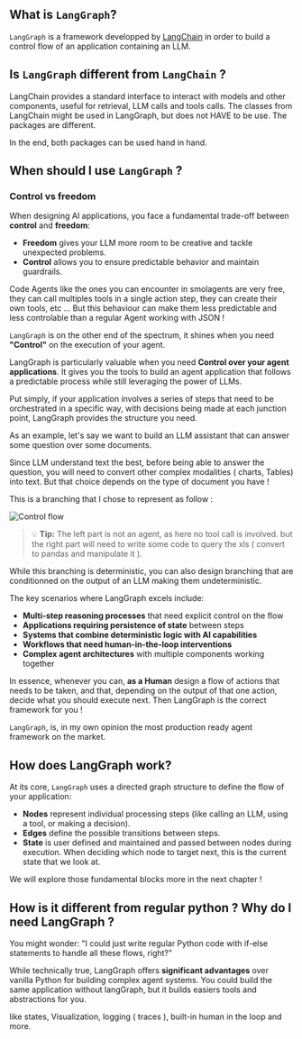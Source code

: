 ## What is `LangGraph`?

`LangGraph` is a framework developped by [LangChain](https://www.langchain.com/) in order to build a control flow of an application containing an LLM.

## Is `LangGraph` different from `LangChain` ?

LangChain provides a standard interface to interact with models and other components, useful for retrieval, LLM calls and tools calls.
The classes from LangChain might be used in LangGraph, but does not HAVE to be use. The packages are different.

In the end, both packages can be used hand in hand.

## When should I use `LangGraph` ?
### Control vs freedom

When designing AI applications, you face a fundamental trade-off between **control** and **freedom**:

- **Freedom** gives your LLM more room to be creative and tackle unexpected problems.
- **Control** allows you to ensure predictable behavior and maintain guardrails.

Code Agents like the ones you can encounter in smolagents are very free, they can call multiples tools in a single action step, they can create their own tools, etc ... But this behaviour can make them less predictable and less controlable than a regular Agent working with JSON !

`LangGraph` is on the other end of the spectrum, it shines when you need **"Control"** on the execution of your agent. 

LangGraph is particularly valuable when you need **Control over your agent applications**. It gives you the tools to build an agent application that follows a predictable process while still leveraging the power of LLMs. 

Put simply, if your application involves a series of steps that need to be orchestrated in a specific way, with decisions being made at each junction point, LangGraph provides the structure you need.

As an example, let's say we want to build an LLM assistant that can answer some question over some documents.

Since LLM understand text the best, before being able to answer the question, you will need to convert other complex modalities ( charts, Tables) into text. But that choice depends on the type of document you have !

This is a branching that I chose to represent as follow : 

<img src="https://huggingface.co/datasets/agents-course/course-images/resolve/main/en/unit2/LangGraph/flow.png" alt="Control flow"/>

> 💡 **Tip:** The left part is not an agent, as here no tool call is involved. but the right part will need to write some code to query the xls ( convert to pandas and manipulate it ).

While this branching is deterministic, you can also design branching that are conditionned on the output of an LLM making them undeterministic.

The key scenarios where LangGraph excels include:

- **Multi-step reasoning processes** that need explicit control on the flow
- **Applications requiring persistence of state** between steps
- **Systems that combine deterministic logic with AI capabilities**
- **Workflows that need human-in-the-loop interventions**
- **Complex agent architectures** with multiple components working together

In essence, whenever you can, **as a Human** design a flow of actions that needs to be taken, and that, depending on the output of that one action, decide what you should execute next. Then LangGraph is the correct framework for you !

`LangGraph`, is, in my own opinion the most production ready agent framework on the market.

## How does LangGraph work?

At its core, `LangGraph` uses a directed graph structure to define the flow of your application:

- **Nodes** represent individual processing steps (like calling an LLM, using a tool, or making a decision).
- **Edges** define the possible transitions between steps.
- **State** is user defined and maintained and passed between nodes during execution. When deciding which node to target next, this is the current state that we look at.

We will explore those fundamental blocks more in the next chapter ! 

## How is it different from regular python ? Why do I need LangGraph ?

You might wonder: "I could just write regular Python code with if-else statements to handle all these flows, right?" 

While technically true, LangGraph offers **significant advantages** over vanilla Python for building complex agent systems. You could build the same application without langGraph, but it builds easiers tools and abstractions for you.

like states, Visualization, logging ( traces ), built-in human in the loop and more.